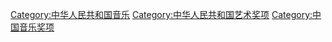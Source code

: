 [[Category:中华人民共和国音乐|Category:中华人民共和国音乐]]
[[Category:中华人民共和国艺术奖项|Category:中华人民共和国艺术奖项]]
[[Category:中国音乐奖项|Category:中国音乐奖项]]